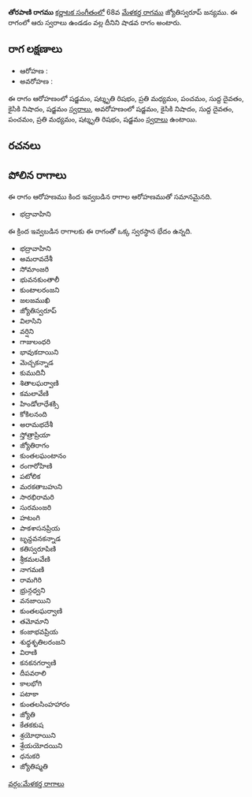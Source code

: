 {{Infobox ragam
	| name          	= తోరపాణి
	| synonym	    	= 
	| mela          	= 
	| chakra        	= 
	| janaka        	= 
	| type          	= శాడవ
	| arohanam      	= {{svaraC|S|R3|M2|P|D1|N2|S'}} 
	| avarohanam    	= {{svaraC|S'|N2|D1|P|M2|R3|S}}
	| jeeva         	=
	| chhaya        	=
	| nyasa         	=
	| vishesha      	= 
	| equivalent  		= 
}}
{{కర్ణాటక సంగీత రాగాలు}}
'''తోరపాణి రాగము''' [[కర్ణాటక సంగీతం]]లో 68వ [[మేళకర్త రాగము]] జ్యోతిస్వరూప్ జన్యము.  ఈ రాగంలో ఆరు స్వరాలు ఉండడం వల్ల దీనిని షాడవ రాగం అంటారు.


==రాగ లక్షణాలు==


* ఆరోహణ : {{svaraC|S|R3|M2|P|D1|N2|S'}} 
* అవరోహణ : {{svaraC|S'|N2|D1|P|M2|R3|S}}

ఈ రాగం ఆరోహణంలో షడ్జమం, షట్శృతి రిషభం, ప్రతి మధ్యమం, పంచమం, సుద్ద దైవతం, కైసికి నిషాదం, షడ్జమం [[స్వరాలు]], అవరోహణంలో షడ్జమం, కైసికి నిషాదం, సుద్ద దైవతం, పంచమం, ప్రతి మధ్యమం, షట్శృతి రిషభం, షడ్జమం [[స్వరాలు]] ఉంటాయి.

==రచనలు==



==పోలిన రాగాలు==
ఈ రాగం ఆరోహణము కింద ఇవ్వబడిన రాగాల ఆరోహణముతో సమానమైనది.
* భద్రావాహిని

ఈ క్రింద ఇవ్వబడిన రాగాలకు ఈ రాగంతో ఒక్క స్వరస్థాన భేదం ఉన్నది.
* భద్రావాహిని
* అమరావదేశీ
* సోమాంజరి
* భువనకుంతాలీ
* కుంటాలరంజని
* జలజముఖి
* జ్యోతిస్వరూప్
* విలాసిని
* వర్షిని
* గాజులంధరి
* భావుకదాయిని
* మెచ్చకన్నాడ
* కుముదినీ
* శితాలఘర్వాణి
* కమలావేణి
* హిండోలాధేశక్సి
* కోకిలనంది
* అరామభదేశీ
* స్తోత్రాప్రియా
* జ్యోతిరాగం
* కుంతలఘంటానం
* రంగారోహిణి
* పటోలిక
* మరకతాబహుని
* సారభిరామరి
* సురమంజరి
* హటంగి
* పాకశాసనప్రియ
* బృన్దవనకన్నాడ
* కతిస్వరూపిణి
* శ్రీకమలవేణి
* నాగమణి
* రామగిరి
* భ్రున్గధ్వని
* వనజాయిని
* కుంతలఘర్వాణి
* తమోమాని
* కంజాభవప్రియ
* శుధ్ధశృతిలరంజని
* విరాణి
* కనకనగర్వాణి
* దీపవరాలి
* కాలభోగి
* పటాకా
* కుంతలసింహహారం
* జ్యోతి
* కేతకకుష
* శ్రయోధాయిని
* శ్రేయయోదయిని
* ధనుకరి
* జ్యోతిష్మతి



[[వర్గం:మేళకర్త రాగాలు]]